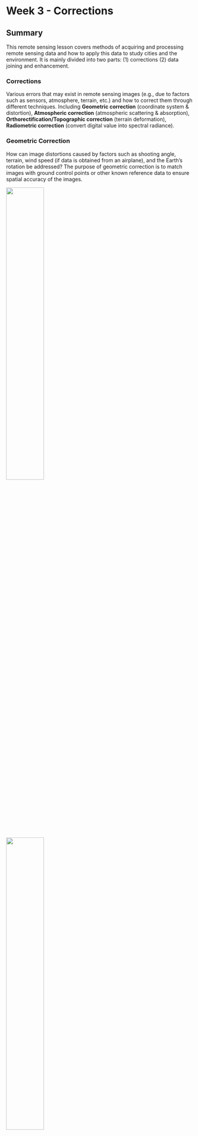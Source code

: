 # Week 3 - **Corrections**

## Summary

This remote sensing lesson covers methods of acquiring and processing remote sensing data and how to apply this data to study cities and the environment. It is mainly divided into two parts: (1) corrections (2) data joining and enhancement.

### Corrections

Various errors that may exist in remote sensing images (e.g., due to factors such as sensors, atmosphere, terrain, etc.) and how to correct them through different techniques.
Including **Geometric correction** (coordinate system & distortion), **Atmospheric correction** (atmospheric scattering & absorption), **Orthorectification/Topographic correction** (terrain deformation), **Radiometric correction** (convert digital value into spectral radiance).

### Geometric Correction

How can image distortions caused by factors such as shooting angle, terrain, wind speed (if data is obtained from an airplane), and the Earth's rotation be addressed? The purpose of geometric correction is to match images with ground control points or other known reference data to ensure spatial accuracy of the images.

![](images/3.1.1GeometricCorrection.gif){width="45%"}
 &nbsp; &nbsp; &nbsp; &nbsp; &nbsp; &nbsp;
 ![](images/3.1.1GeometricCorrection2.png){width="45%"}

Geometric correction process. Source: [Catalyst Earth](https://catalyst.earth/catalyst-system-files/help/COMMON/concepts/Ortho_explainSimpleGeoCorrection.html)

### Atmospheric Correction

Reduces the impact of atmospheric scattering and absorption on image quality through both relative and absolute methods. 

- **Relative correction**, such as DOS and Pseudo-Invariant Features, uses internal image references for correction and is suitable when atmospheric parameters are lacking. 

- **Absolute correction**, applies atmospheric models like MODTRAN for direct correction to obtain the true reflectance of the surface. 

The choice of the appropriate correction method depends on application requirements and data conditions, with the goal of enhancing the accuracy and usability of remote sensing data.

![GF-1 WFV data true color composite map (left: before atmospheric correction; right: after atmospheric correction). Source: [Chapter 4 - Atmospheric correction of optical imagery, 2020](https://www-sciencedirect-com.libproxy.ucl.ac.uk/science/article/pii/B9780128158265000040#f0050)](images/3.1.3after atmospheric correction.jpg){width="70%"}


### Orthorectification/Topographic Correction



## Application

After understanding the basic concepts of remote sensing and related terminology, I began to delve into its application areas, which help us solve many real-world problems.

![Diagram of the Electromagnetic Spectrum. Credit: NASA Science.](images/1.2application.jpg)

For example, using remote sensing, we can keep a close eye on active volcanoes, looking for any changes in their thermal profiles that might indicate an imminent eruption. This is critical in areas where volcanoes pose a risk to populations and infrastructure and where traditional observation methods are too dangerous.
